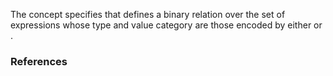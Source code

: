 {{cpp/title|relation}}
{{cpp/concepts/navbar}}
{{dcl begin}}
{{dcl header|concepts}}
{{dcl|since=c++20|num=1|1=
template&lt; class R, class T, class U &gt;
concept relation =
    std::predicate&lt;R, T, T&gt; &amp;&amp; std::predicate&lt;R, U, U&gt; &amp;&amp;
    std::predicate&lt;R, T, U&gt; &amp;&amp; std::predicate&lt;R, U, T&gt;;
}}
{{dcl end}}

The concept {{tt|relation&lt;R, T, U&gt;}} specifies that {{tt|R}} defines a binary relation over the set of expressions whose type and value category are those encoded by either {{tt|T}} or {{tt|U}}.

===References===
{{ref std c++23}}
{{ref std|section=18.7.5|title=Concept {{tt|relation}}|id=concept.relation}}
{{ref std end}}
{{ref std c++20}}
{{ref std|section=18.7.5|title=Concept {{tt|relation}}|id=concept.relation}}
{{ref std end}}

{{langlinks|es|ja|ru|zh}}